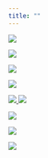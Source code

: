 ```yaml
---
title: ""
---
```



<a href = "https://www.highstat.com/index.php/books2?view=article&id=11&catid=18">
![](https://www.highstat.com/images/Both_Smaller.jpg)


<a href = "https://github.com/michelacameletti/Spatial-and-Spatio-Temporal-Bayesian-Models-with-R-INLA">
![](https://github.com/michelacameletti/Spatial-and-Spatio-Temporal-Bayesian-Models-with-R-INLA/raw/master/cover.jpg)

<a href = "https://ramanbala.github.io/dynamic-time-series-models-R-INLA/">
![](https://ramanbala.github.io/dynamic-time-series-models-R-INLA/book_cover_image.png)




<a href = "https://www.paulamoraga.com/book-spatial/">
![](https://www.paulamoraga.com/img/imagespaula/book-geospatial-img/bookcoverspatial.jpg)

<a href = "https://www.paulamoraga.com/book-geospatial/">
![](https://www.paulamoraga.com/img/imagespaula/book-geospatial-img/bookcover.jpg)
<a href = "https://r.geocompx.org">
![](https://r.geocompx.org/images/cover.png)

<a href = "https://py.geocompx.org">
![](https://geocompx.org/static/img/book_cover_py_tmp_small.png)


<a href = "https://bookdown.org/mcwimberly/gdswr-book/?fbclid=IwAR3wwMaVwKIiWrG76t4l8tFuwp9E1FvHtpbjHsTIVz8TShga8emHhROkfug">
![](https://bookdown.org/mcwimberly/gdswr-book/images/cover.png)

<a href = "https://becarioprecario.bitbucket.io/spde-gitbook/">
![](https://becarioprecario.bitbucket.io/spde-gitbook/graphics/book_cover.jpg)




